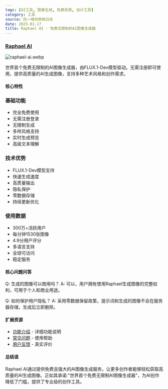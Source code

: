 ```yaml
---
tags: [AI工具, 图像生成, 免费资源, 设计工具]
category: 工具
source: 阮一峰的网络日志
date: 2025-01-17
title: Raphael AI - 免费无限制的AI图像生成器
---
```


### [Raphael AI](https://raphael.app/zh)

![raphael-ai.webp](https://img.mengpeng.tech/i/2025/01/17/6789e9c9d3d68.webp)

世界首个免费无限制的AI图像生成器，由FLUX.1-Dev模型驱动。无需注册即可使用，提供高质量的AI生成图像，支持多种艺术风格和创作需求。

#### 核心特性

### 基础功能
- 完全免费使用
- 无需注册登录
- 无限制生成
- 多样风格支持
- 实时生成预览
- 高级文本理解

### 技术优势
- FLUX.1-Dev模型支持
- 快速生成速度
- 高质量输出
- 隐私保护
- 零数据存储
- 持续更新优化

### 使用数据
- 300万+活跃用户
- 每分钟1530张图像
- 4.9分用户评分
- 多语言支持
- 全球可访问
- 稳定服务

#### 核心问题问答

Q: 生成的图像可以商用吗？
A: 可以，用户拥有使用Raphael生成图像的完整权利，可用于个人和商业用途。

Q: 如何保护用户隐私？
A: 采用零数据保留政策，提示词和生成的图像不会在服务器存储，生成后立即删除。

#### 扩展资源

- [功能介绍](https://raphael.app/zh#features) - 详细功能说明
- [常见问题](https://raphael.app/zh#faq) - 使用帮助
- [用户反馈](https://raphael.app/zh#testimonials) - 真实评价

#### 总结语

Raphael AI通过提供免费且强大的AI图像生成服务，让更多创作者能够轻松获取高质量的AI生成图像。正如其承诺:"世界首个免费无限制AI图像生成器"，为AI创作降低了门槛，提供了专业级的创作工具。 